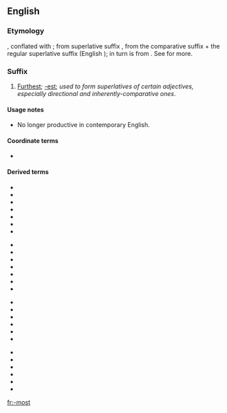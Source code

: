 {{also|most|Most|móst|mōst|mošt}}
==English==

===Etymology===
{{etyl|ang|en}} {{m|ang|-mest}}, conflated with {{m|en|most}}; from {{etyl|gem-pro|en}} superlative suffix {{m|gem-pro|*-umistaz}}, from the comparative suffix {{m|gem-pro|*-umô}} + the regular superlative suffix {{m|gem-pro|*-istaz}} (English {{m|en|-est}}); {{m|gem-pro|*-umô}} in turn is from {{etyl|ine-pro|en}} {{m|ine-pro|*-mHo-}}. See {{m|en|foremost}} for more.

===Suffix===
{{en-suffix}}

# [[furthest|Furthest]]; [[-est]]; ''used to form superlatives of certain adjectives, especially directional and inherently-comparative ones''.

====Usage notes====
* No longer productive in contemporary English.

====Coordinate terms====
* {{l|en|-more}}

====Derived terms====
{{suffixsee|en}}
{{rel-top4|Derived terms}}
* {{l|en|bottommost}}
* {{l|en|easternmost}}
* {{l|en|eastmost}}
* {{l|en|eldermost}}
* {{l|en|farmost}}
* {{l|en|foremost}}
* {{l|en|furthermost}}
{{rel-mid4}}
* {{l|en|hindmost}}
* {{l|en|innermost}}
* {{l|en|juniormost}}
* {{l|en|lattermost}}
* {{l|en|leftmost}}
* {{l|en|nearmost}}
* {{l|en|northmost}}
{{rel-mid4}}
* {{l|en|northernmost}}
* {{l|en|outermost}}
* {{l|en|rightmost}}
* {{l|en|seniormost}}
* {{l|en|southernmost}}
* {{l|en|southmost}}
{{rel-mid4}}
* {{l|en|topmost}}
* {{l|en|upmost}}
* {{l|en|uppermost}}
* {{l|en|utmost}}
* {{l|en|westmost}}
* {{l|en|westernmost}}
{{rel-bottom}}

[[fr:-most]]
